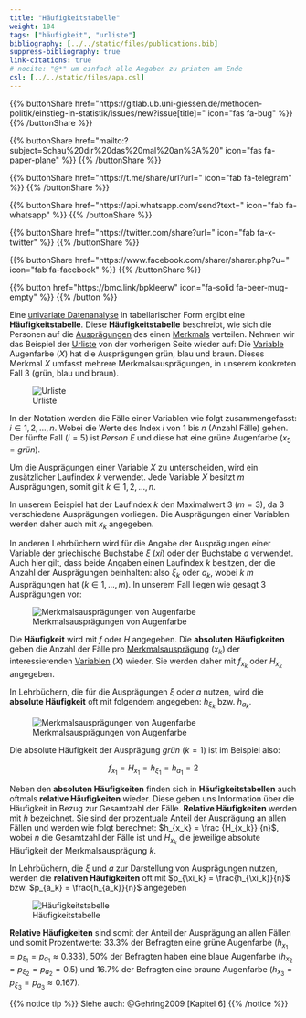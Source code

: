 ```yaml
---
title: "Häufigkeitstabelle"
weight: 104
tags: ["häufigkeit", "urliste"]
bibliography: [../../static/files/publications.bib]
suppress-bibliography: true
link-citations: true
# nocite: "@*" um einfach alle Angaben zu printen am Ende
csl: [../../static/files/apa.csl]
---
```


{{% buttonShare href=\"https\:\/\/gitlab.ub.uni-giessen.de\/methoden-politik\/einstieg-in-statistik\/issues\/new?issue[title]=\" icon=\"fas fa-bug\" %}} {{% /buttonShare %}} 

{{% buttonShare href=\"mailto\:?subject=Schau\%20dir\%20das\%20mal\%20an\%3A\%20\" icon=\"fas fa-paper-plane\" %}} {{% /buttonShare %}}

{{% buttonShare href=\"https\:\/\/t.me\/share\/url?url=\" icon=\"fab fa-telegram\" %}} {{% /buttonShare %}}

{{% buttonShare href=\"https\:\/\/api.whatsapp.com\/send?text=\" icon=\"fab fa-whatsapp\" %}} {{% /buttonShare %}}

{{% buttonShare href=\"https\:\/\/twitter.com\/share?url=\" icon=\"fab fa-x-twitter\" %}} {{% /buttonShare %}}

{{% buttonShare href=\"https\:\/\/www.facebook.com\/sharer\/sharer.php?u=\" icon=\"fab fa-facebook\" %}} {{% /buttonShare %}}

{{% button href=\"https\:\/\/bmc.link\/bpkleerw\" icon=\"fa-solid fa-beer-mug-empty\" %}} {{% /button %}}

Eine [univariate Datenanalyse](../../glossar/univariatestatistik/index.html) in tabellarischer Form ergibt eine **Häufigkeitstabelle**. Diese **Häufigkeitstabelle** beschreibt, wie sich die Personen auf die [Ausprägungen](../../glossar/merkmalsauspraegung/index.html) des einen [Merkmals](../../glossar/merkmal/index.html) verteilen.
Nehmen wir das Beispiel der [Urliste](../../glossar/urliste/index.html) von der vorherigen Seite wieder auf:
Die [Variable](../../glossar/variable/index.html) Augenfarbe ($X$) hat die Ausprägungen grün, blau und braun. Dieses Merkmal $X$ umfasst mehrere Merkmalsausprägungen, in unserem konkreten Fall $3$ (grün, blau und braun).

![Urliste](../images/urliste.png)

In der Notation werden die Fälle einer Variablen wie folgt zusammengefasst: $i \in {1, 2, …, n}$.
Wobei die Werte des Index $i$ von $1$ bis $n$ (Anzahl Fälle) gehen. Der fünfte Fall ($i=5$) ist *Person E* und diese hat eine grüne Augenfarbe ($x_{5}=grün$).

Um die Ausprägungen einer Variable $X$ zu unterscheiden, wird ein zusätzlicher Laufindex $k$ verwendet. Jede Variable $X$ besitzt $m$ Ausprägungen, somit gilt $k \in {1, 2, …, n}$.

In unserem Beispiel hat der Laufindex $k$ den Maximalwert $3$ ($m=3$), da $3$ verschiedene Ausprägungen vorliegen. Die Ausprägungen einer Variablen werden daher auch mit $x_k$ angegeben.

In anderen Lehrbüchern wird für die Angabe der Ausprägungen einer Variable der griechische Buchstabe $\xi$ (*xi*) oder der Buchstabe $a$ verwendet. Auch hier gilt, dass beide Angaben einen Laufindex $k$ besitzen, der die Anzahl der Ausprägungen beinhalten: also $\xi_k$ oder $a_k$, wobei $k$ $m$ Ausprägungen hat ($k \in 1, ..., m$). In unserem Fall liegen wie gesagt $3$ Ausprägungen vor:

![Merkmalsausprägungen von Augenfarbe](../images/merkmalsauspraegung.png)

Die **Häufigkeit** wird mit $f$ oder $H$ angegeben. Die **absoluten Häufigkeiten** geben die Anzahl der Fälle pro [Merkmalsausprägung](../../glossar/merkmalsauspraegung/index.html) ($x_k$) der interessierenden [Variablen](../../glossar/variable/index.html) ($X$) wieder. Sie werden daher mit $f_{x_k}$ oder $H_{x_k}$ angegeben.

In Lehrbüchern, die für die Ausprägungen $\xi$ oder $a$ nutzen, wird die **absolute Häufigkeit** oft mit folgendem angegeben: $h_{\xi_k}$ bzw. $h_{a_k}$. 

![Merkmalsausprägungen von Augenfarbe](../images/haeufigkeit-absolut.png)

Die absolute Häufigkeit der Ausprägung *grün* ($k=1$) ist im Beispiel also:

$$f_{x_1} = H_{x_1} = h_{\xi_1} = h_{a_1} = 2$$

Neben den **absoluten Häufigkeiten** finden sich in **Häufigkeitstabellen** auch oftmals **relative Häufigkeiten** wieder. Diese geben uns Information über die Häufigkeit in Bezug zur Gesamtzahl der Fälle. **Relative Häufigkeiten** werden mit $h$ bezeichnet. Sie sind der prozentuale Anteil der Ausprägung an allen Fällen und werden wie folgt berechnet: $h_{x_k} = \frac {H_{x_k}} {n}$, wobei $n$ die Gesamtzahl der Fälle ist und $H_{x_k}$ die jeweilige absolute Häufigkeit der Merkmalsausprägung $k$.

In Lehrbüchern, die $\xi$ und $a$ zur Darstellung von Ausprägungen nutzen, werden die **relativen Häufigkeiten** oft mit $p_{\xi_k} = \frac{h_{\xi_k}}{n}$ bzw. $p_{a_k} = \frac{h_{a_k}}{n}$ angegeben

![Häufigkeitstabelle](../images/haeufigkeit-relativ.png)

**Relative Häufigkeiten** sind somit der Anteil der Ausprägung an allen Fällen und somit Prozentwerte: $33.3\%$ der Befragten eine grüne Augenfarbe ($h_{x_1} = p_{\xi_1} = p_{a_1} \approx 0.333$), $50\%$ der Befragten haben eine blaue Augenfarbe ($h_{x_2} = p_{\xi_2} = p_{a_2} = 0.5$) und $16.7\%$ der Befragten eine braune Augenfarbe ($h_{x_3} = p_{\xi_3} = p_{a_3} \approx 0.167$).

{{% notice tip %}}
Siehe auch: @Gehring2009 [Kapitel 6]
{{% /notice %}}